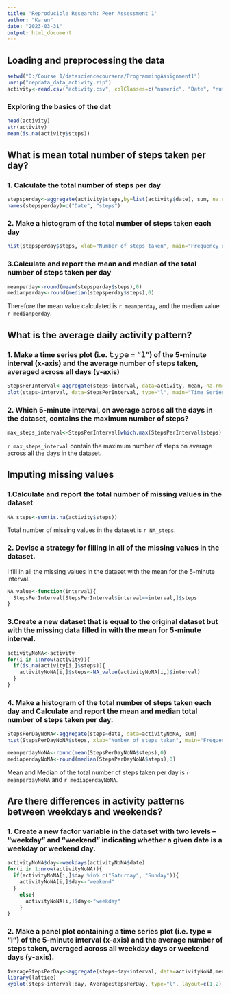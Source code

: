 ---
title: 'Reproducible Research: Peer Assessment 1'
author: "Karen"
date: "2023-03-31"
output: html_document
---

## Loading and preprocessing the data
```{r echo=TRUE}
setwd("D:/Course 1/datasciencecoursera/ProgrammingAssignment1")
unzip("repdata_data_activity.zip")
activity<-read.csv("activity.csv", colClasses=c("numeric", "Date", "numeric"))
```

### Exploring the basics of the dat
```{r echo=TRUE}
head(activity)
str(activity)
mean(is.na(activity$steps))
```

## What is mean total number of steps taken per day?

###  1. Calculate the total number of steps per day

```{r  echo=TRUE}
stepsperday<-aggregate(activity$steps,by=list(activity$date), sum, na.rm=TRUE)
names(stepsperday)=c("Date", "steps")

```

### 2. Make a histogram of the total number of steps taken each day
```{r echo=TRUE}
hist(stepsperday$steps, xlab="Number of steps taken", main="Frequency of total number of steps taken each day", col="blue")
```

### 3.Calculate and report the mean and median of the total number of steps taken per day
```{r echo=TRUE}
meanperday<-round(mean(stepsperday$steps),0)
medianperday<-round(median(stepsperday$steps),0)
```
Therefore the mean value calculated is `r meanperday`, and the median value `r medianperday`.

## What is the average daily activity pattern?

### 1. Make a time series plot (i.e. 𝚝𝚢𝚙𝚎 = “𝚕”) of the 5-minute interval (x-axis) and the average number of steps taken, averaged across all days (y-axis)
```{r echo=TRUE}
StepsPerInterval<-aggregate(steps~interval, data=activity, mean, na.rm=TRUE)
plot(steps~interval, data=StepsPerInterval, type="l", main="Time Series Plot of Average Steps Taken per Interval")
```

### 2. Which 5-minute interval, on average across all the days in the dataset, contains the maximum number of steps?
```{r echo=TRUE}
max_steps_interval<-StepsPerInterval[which.max(StepsPerInterval$steps), ]$interval
```
`r max_steps_interval` contain the maximum number of steps on average across all the days in the dataset.

## Imputing missing values

### 1.Calculate and report the total number of missing values in the dataset 
```{r echo=TRUE}
NA_steps<-sum(is.na(activity$steps))
```
Total number of missing values in the dataset is `r NA_steps`.

### 2. Devise a strategy for filling in all of the missing values in the dataset.
I fill in all the missing values in the dataset with the mean for the 5-minute interval.
```{r echo=TRUE}
NA_value<-function(interval){
  StepsPerInterval[StepsPerInterval$interval==interval,]$steps
}
```

### 3.Create a new dataset that is equal to the original dataset but with the missing data filled in with the mean for 5-minute interval.
```{r echo=TRUE}
activityNoNA<-activity
for(i in 1:nrow(activity)){
  if(is.na(activity[i,]$steps)){
    activityNoNA[i,]$steps<-NA_value(activityNoNA[i,]$interval)
  }
}
```

### 4. Make a histogram of the total number of steps taken each day and Calculate and report the mean and median total number of steps taken per day. 
```{r echo=TRUE}
StepsPerDayNoNA<-aggregate(steps~date, data=activityNoNA, sum)
hist(StepsPerDayNoNA$steps, xlab="Number of steps taken", main="Frequency of total number of steps taken each day", col="blue")
```
```{r echo=TRUE}
meanperdayNoNA<-round(mean(StepsPerDayNoNA$steps),0)
mediaperdayNoNA<-round(median(StepsPerDayNoNA$steps),0)
```
Mean and Median of the total number of steps taken per day is `r meanperdayNoNA` and `r mediaperdayNoNA`.

## Are there differences in activity patterns between weekdays and weekends?

### 1. Create a new factor variable in the dataset with two levels – “weekday” and “weekend” indicating whether a given date is a weekday or weekend day.
```{r echo=TRUE}
activityNoNA$day<-weekdays(activityNoNA$date)
for(i in 1:nrow(activityNoNA)){
  if(activityNoNA[i,]$day %in% c("Saturday", "Sunday")){
    activityNoNA[i,]$day<-"weekend"
  }
    else{
      activityNoNA[i,]$day<-"weekday"
    }
}
```

### 2. Make a panel plot containing a time series plot (i.e. type = "l") of the 5-minute interval (x-axis) and the average number of steps taken, averaged across all weekday days or weekend days (y-axis).
```{r echo=TRUE}
AverageStepsPerDay<-aggregate(steps~day+interval, data=activityNoNA,mean)
library(lattice)
xyplot(steps~interval|day, AverageStepsPerDay, type="l", layout=c(1,2), ylab="Average steps per interval")
```




